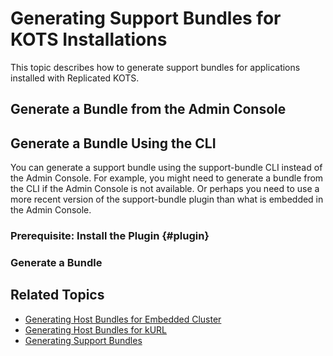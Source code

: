 

# Generating Support Bundles for KOTS Installations

This topic describes how to generate support bundles for applications installed with Replicated KOTS.

## Generate a Bundle from the Admin Console

<GenerateBundleAdminConsole/>

## Generate a Bundle Using the CLI

You can generate a support bundle using the support-bundle CLI instead of the Admin Console. For example, you might need to generate a bundle from the CLI if the Admin Console is not available. Or perhaps you need to use a more recent version of the support-bundle plugin than what is embedded in the Admin Console.

### Prerequisite: Install the Plugin {#plugin}

<InstallPlugin/>

### Generate a Bundle

<GenerateBundle/>

## Related Topics

* [Generating Host Bundles for Embedded Cluster](/vendor/support-bundle-embedded)
* [Generating Host Bundles for kURL](/vendor/support-host-support-bundles)
* [Generating Support Bundles](/vendor/support-bundle-generating)